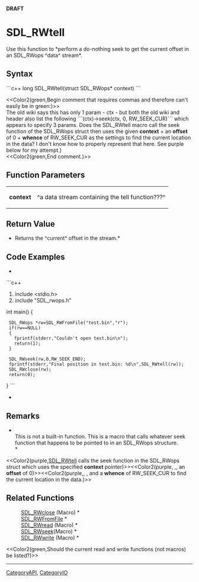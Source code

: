 <!-- pragma section-numbers off -->
<!-- pragma disable-camelcase -->
'''DRAFT'''

= SDL_RWtell =
Use this function to *perform a do-nothing seek to get the current offset in an SDL_RWops ^data^ stream*.


== Syntax ==
```c++
long SDL_RWtell(struct SDL_RWops* context)
```

<<Color2(green,Begin comment that requires commas and therefore can't easily be in green:)>><br/>The old wiki says this has only 1 param - ctx - but both the old wiki and header also list the following ```(ctx)->seek(ctx, 0, RW_SEEK_CUR)``` which appears to specify 3 params.  Does the SDL_RWtell macro call the seek function of the SDL_RWops struct then uses the given '''context''' + an '''offset''' of 0  + '''whence''' of RW_SEEK_CUR as the settings to find the current location in the data?  I don't know how to properly represent that here.  See purple below for my attempt.)<br/><<Color2(green,End comment.)>>

== Function Parameters ==
{|
|'''context'''
|^a data stream containing the tell function???^
|}

== Return Value ==
*Returns the ^current^ offset in the stream.*

== Code Examples ==
*
```c++
#include <stdio.h>
#include "SDL_rwops.h"

int main()
{
  SDL_RWops *rw=SDL_RWFromFile("test.bin","r");
  if(rw==NULL)
  {
    fprintf(stderr,"Couldn't open test.bin\n");
    return(1);
  }

  SDL_RWseek(rw,0,RW_SEEK_END);
  fprintf(stderr,"Final position in test.bin: %d\n",SDL_RWtell(rw));
  SDL_RWclose(rw);
  return(0);
}
```
*

== Remarks ==
*<br/>This is not a built-in function. This is a macro that calls whatever seek function that happens to be pointed to in an SDL_RWops structure.<br/>*

<<Color2(purple,[[SDL_RWtell]] calls the seek function in the SDL_RWops struct which uses the specified '''context''' pointer)>><<Color2(purple, ,, an '''offset''' of 0)>><<Color2(purple,, , and a '''whence''' of RW_SEEK_CUR to find the current location in the data.)>>

== Related Functions ==
:[[SDL_RWclose]] (Macro) *
:[[SDL_RWFromFile]] *
:[[SDL_RWread]] (Macro) *
:[[SDL_RWseek]](Macro) *
:[[SDL_RWwrite]] (Macro) *

<<Color2(green,Should the current read and write functions (not macros) be listed?)>>

----
[[CategoryAPI]], [[CategoryIO]]
